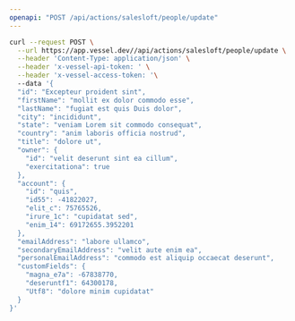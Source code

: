 ```yaml
---
openapi: "POST /api/actions/salesloft/people/update"
---
```


<RequestExample>

```bash Request
curl --request POST \
  --url https://app.vessel.dev//api/actions/salesloft/people/update \
  --header 'Content-Type: application/json' \
  --header 'x-vessel-api-token: ' \
  --header 'x-vessel-access-token: '\ 
  --data '{
  "id": "Excepteur proident sint",
  "firstName": "mollit ex dolor commodo esse",
  "lastName": "fugiat est quis Duis dolor",
  "city": "incididunt",
  "state": "veniam Lorem sit commodo consequat",
  "country": "anim laboris officia nostrud",
  "title": "dolore ut",
  "owner": {
    "id": "velit deserunt sint ea cillum",
    "exercitationa": true
  },
  "account": {
    "id": "quis",
    "id55": -41822027,
    "elit_c": 75765526,
    "irure_1c": "cupidatat sed",
    "enim_14": 69172655.3952201
  },
  "emailAddress": "labore ullamco",
  "secondaryEmailAddress": "velit aute enim ea",
  "personalEmailAddress": "commodo est aliquip occaecat deserunt",
  "customFields": {
    "magna_e7a": -67838770,
    "deseruntf1": 64300178,
    "Utf8": "dolore minim cupidatat"
  }
}'
```

</RequestExample>


      